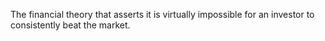 
The financial theory that asserts it is virtually impossible for an investor to consistently beat the market.